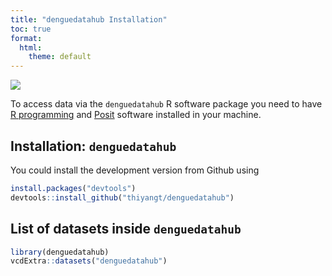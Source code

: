 ```yaml
---
title: "denguedatahub Installation"
toc: true
format:
  html:
    theme: default
---
```


![](logo.png)

To access data via the `denguedatahub` R software package you need to have [R programming](https://www.r-project.org/) and [Posit](https://posit.co/) software installed in your machine.

## Installation: `denguedatahub` 

You could install the development version from Github using

```r
install.packages("devtools")
devtools::install_github("thiyangt/denguedatahub")
```

## List of datasets inside `denguedatahub`

```r
library(denguedatahub)
vcdExtra::datasets("denguedatahub")
```

